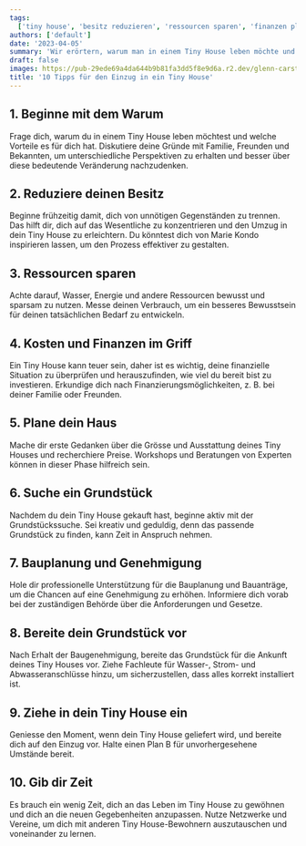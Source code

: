 ```yaml
---
tags:
  ['tiny house', 'besitz reduzieren', 'ressourcen sparen', 'finanzen planen', 'grundstückssuche']
authors: ['default']
date: '2023-04-05'
summary: 'Wir erörtern, warum man in einem Tiny House leben möchte und wie man seinen Besitz reduziert, Ressourcen spart, die Finanzen plant, das Haus gestaltet, ein Grundstück wählt und Genehmigungen erhält.'
draft: false
images: https://pub-29ede69a4da644b9b81fa3dd5f8e9d6a.r2.dev/glenn-carstens-peters-RLw-UC03Gwc-unsplash-1.webp
title: '10 Tipps für den Einzug in ein Tiny House'
---
```


## 1\. Beginne mit dem Warum

Frage dich, warum du in einem Tiny House leben möchtest und welche Vorteile es
für dich hat. Diskutiere deine Gründe mit Familie, Freunden und Bekannten, um
unterschiedliche Perspektiven zu erhalten und besser über diese bedeutende
Veränderung nachzudenken.

## 2\. Reduziere deinen Besitz

Beginne frühzeitig damit, dich von unnötigen Gegenständen zu trennen. Das
hilft dir, dich auf das Wesentliche zu konzentrieren und den Umzug in dein
Tiny House zu erleichtern. Du könntest dich von Marie Kondo inspirieren
lassen, um den Prozess effektiver zu gestalten.

## 3\. Ressourcen sparen

Achte darauf, Wasser, Energie und andere Ressourcen bewusst und sparsam zu
nutzen. Messe deinen Verbrauch, um ein besseres Bewusstsein für deinen
tatsächlichen Bedarf zu entwickeln.

## 4\. Kosten und Finanzen im Griff

Ein Tiny House kann teuer sein, daher ist es wichtig, deine finanzielle
Situation zu überprüfen und herauszufinden, wie viel du bereit bist zu
investieren. Erkundige dich nach Finanzierungsmöglichkeiten, z. B. bei deiner
Familie oder Freunden.

## 5\. Plane dein Haus

Mache dir erste Gedanken über die Grösse und Ausstattung deines Tiny Houses
und recherchiere Preise. Workshops und Beratungen von Experten können in
dieser Phase hilfreich sein.

## 6\. Suche ein Grundstück

Nachdem du dein Tiny House gekauft hast, beginne aktiv mit der
Grundstückssuche. Sei kreativ und geduldig, denn das passende Grundstück zu
finden, kann Zeit in Anspruch nehmen.

## 7\. Bauplanung und Genehmigung

Hole dir professionelle Unterstützung für die Bauplanung und Bauanträge, um
die Chancen auf eine Genehmigung zu erhöhen. Informiere dich vorab bei der
zuständigen Behörde über die Anforderungen und Gesetze.

## 8\. Bereite dein Grundstück vor

Nach Erhalt der Baugenehmigung, bereite das Grundstück für die Ankunft deines
Tiny Houses vor. Ziehe Fachleute für Wasser-, Strom- und Abwasseranschlüsse
hinzu, um sicherzustellen, dass alles korrekt installiert ist.

## 9\. Ziehe in dein Tiny House ein

Geniesse den Moment, wenn dein Tiny House geliefert wird, und bereite dich auf
den Einzug vor. Halte einen Plan B für unvorhergesehene Umstände bereit.

## 10\. Gib dir Zeit

Es brauch ein wenig Zeit, dich an das Leben im Tiny House zu gewöhnen und dich
an die neuen Gegebenheiten anzupassen. Nutze Netzwerke und Vereine, um dich
mit anderen Tiny House-Bewohnern auszutauschen und voneinander zu lernen.
